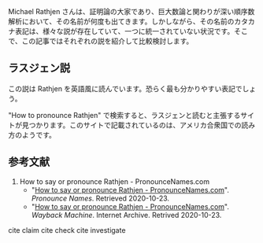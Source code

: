 Michael Rathjen さんは、証明論の大家であり、巨大数論と関わりが深い順序数解析において、その名前が何度も出てきます。しかしながら、その名前のカタカナ表記は、様々な説が存在していて、一つに統一されていない状況です。そこで、この記事ではそれぞれの説を紹介して比較検討します。

== ラスジェン説 ==

この説は Rathjen を英語風に読んでいます。恐らく最も分かりやすい表記でしょう。

"How to pronounce Rathjen" で検索すると、ラスジェンと読むと主張するサイトが見つかります。このサイトで記載されているのは、アメリカ合衆国での読み方のようです。

== 参考文献 ==

# <span id="2020-10-23+09-07-22">How to say or pronounce Rathjen - PronounceNames.com</span>
#* "[https://www.pronouncenames.com/Rathjen How to say or pronounce Rathjen - PronounceNames.com]". ''Pronounce Names''. Retrieved 2020-10-23.
#* "[https://web.archive.org/web/20201023090722/https://www.pronouncenames.com/Rathjen How to say or pronounce Rathjen - PronounceNames.com]". ''Wayback Machine''. Internet Archive. Retrived 2020-10-23.

cite claim
cite check
cite investigate
